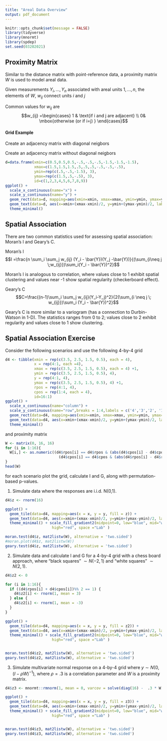 ```yaml
---
title: "Areal Data Overview"
output: pdf_document
---
```


```r
knitr::opts_chunk$set(message = FALSE)
library(tidyverse)
library(mnormt)
library(spdep)
set.seed(03202021)
```


## Proximity Matrix
Similar to the distance matrix with point-reference data, a proximity matrix $W$ is used to model areal data.

\vfill

Given measurements $Y_i, \dots, Y_n$ associated with areal units $1, \dots, n$, the elements of $W$, $w_{ij}$ connect units $i$ and $j$

\vfill

Common values for $w_{ij}$ are
$$w_{ij} =\begin{cases} 1 & \text{if i and j are adjacent} \\ 
0& \mbox{otherwise (or if i=j) } 
\end{cases}$$

\vfill

#### Grid Example
Create an adjacency matrix with diagonal neigbors

\vfill

Create an adjacency matrix without diagonal neigbors

```r
d=data.frame(xmin=c(0.5,0.5,0.5,-.5,-.5,-.5,-1.5,-1.5,-1.5),
             xmax=c(1.5,1.5,1.5,.5,.5,.5,-.5,-.5,-.5),
             ymin=rep(c(.5,-.5,-1.5), 3), 
             ymax=rep(c(1.5,.5,-.5), 3),
             id=c(1,2,3,4,5,6,7,8,9))
ggplot() + 
  scale_x_continuous(name="x") + 
  scale_y_continuous(name="y") +
  geom_rect(data=d, mapping=aes(xmin=xmin, xmax=xmax, ymin=ymin, ymax=ymax), color="black", alpha=0.05) +
  geom_text(data=d, aes(x=xmin+(xmax-xmin)/2, y=ymin+(ymax-ymin)/2, label=id), size=4) +
  theme_minimal()

```

\newpage

## Spatial Association

There are two common statistics used for assessing spatial association:
Moran's I and Geary's C.

\vfill

Moran's I
$$I =\frac{n \sum_i \sum_j w_{ij} (Y_i - \bar{Y})(Y_j -\bar{Y})}{(\sum_{i\neq j \;w_{ij}})\sum_i(Y_i - \bar{Y})^2}$$

\vfill

Moran's I is analogous to correlation, where values close to 1 exhibit spatial clustering and values near -1 show spatial regularity (checkerboard effect).

\vfill

Geary's C
$$C=\frac{(n-1)\sum_i \sum_j w_{ij}(Y_i-Y_j)^2}{2(\sum_{i \neq j \; w_{ij}})\sum_i (Y_i - \bar{Y})^2}$$

\vfill

Geary's C is more similar to a variogram (has a connection to Durbin-Watson in 1-D). The statistics ranges from 0 to 2; values close to 2 exhibit regularity and values close to 1 show clustering.

\vfill
\newpage

## Spatial Association Exercise

Consider the following scenarios and use the following 4-by-4 grid

```r
d4 <- tibble(xmin = rep(c(3.5, 2.5, 1.5, 0.5), each = 4),
             x = rep(4:1, each =4),      
             xmax = rep(c(3.5, 2.5, 1.5, 0.5), each = 4) +1,
             ymin = rep(c(3.5, 2.5, 1.5, 0.5), 4), 
             y = rep(4:1, 4),
             ymax = rep(c(3.5, 2.5, 1.5, 0.5), 4) +1,
             rpos = rep(4:1, 4),
             cpos = rep(1:4, each = 4),
             id=16:1)
ggplot() + 
  scale_x_continuous(name="column") + 
  scale_y_continuous(name="row",breaks = 1:4,labels = c('4','3','2', '1') ) +
  geom_rect(data=d4, mapping=aes(xmin=xmin, xmax=xmax, ymin=ymin, ymax=ymax), color="black", alpha=0.05) +
  geom_text(data=d4, aes(x=xmin+(xmax-xmin)/2, y=ymin+(ymax-ymin)/2, label=id), size=4) +
  theme_minimal()
```

and proximity matrix 

```r
W <- matrix(0, 16, 16)
for (i in 1:16){
  W[i,] <- as.numeric((d4$rpos[i] == d4$rpos & (abs(d4$cpos[i] - d4$cpos) == 1)) | 
                        (d4$cpos[i] == d4$cpos & (abs(d4$rpos[i] - d4$rpos) == 1)))
}
head(W)
```
\vfill

for each scenario plot the grid, calculate I and G, along with permutation-based p-values.

\newpage

1. Simulate data where the responses are i.i.d. N(0,1). 

```r
d4$z <- rnorm(16)

ggplot() + 
  geom_tile(data=d4, mapping=aes(x = x, y = y, fill = z)) +
  geom_text(data=d4, aes(x=xmin+(xmax-xmin)/2, y=ymin+(ymax-ymin)/2, label=id), size=4) +
  theme_minimal() + scale_fill_gradient2(midpoint=0, low="blue", mid="white",
                     high="red", space ="Lab" )

moran.test(d4$z, mat2listw(W), alternative = 'two.sided')
#moran.plot(d4$z, mat2listw(W))
geary.test(d4$z, mat2listw(W), alternative = 'two.sided')
```


\vfill

\newpage

2. Simulate data and calculate I and G for a 4-by-4 grid with a chess board approach, where "black squares" $\sim N(-2,1)$ and "white squares" $\sim N(2,1)$.

```r

d4$z2 <- 0

for (i in 1:16){
  if ((d4$rpos[i] + d4$cpos[i])%% 2 == 1) {
    d4$z2[i] <- rnorm(1, mean = 3)
  } else {
    d4$z2[i] <- rnorm(1, mean = -3)
  }
}

ggplot() + 
  geom_tile(data=d4, mapping=aes(x = x, y = y, fill = z2)) +
  geom_text(data=d4, aes(x=xmin+(xmax-xmin)/2, y=ymin+(ymax-ymin)/2, label=id), size=4) +
  theme_minimal() + scale_fill_gradient2(midpoint=0, low="blue", mid="white",
                     high="red", space ="Lab" )


moran.test(d4$z2, mat2listw(W), alternative = 'two.sided')
geary.test(d4$z2, mat2listw(W), alternative = 'two.sided')
```

\vfill

\newpage

3. Simulate multivariate normal response on a 4-by-4 grid where $y \sim N(0, (I- \rho W)^{-1})$, where $\rho = .3$ is a correlation parameter and $W$ is a proximity matrix.


```r
d4$z3 <- mnormt::rmnorm(1, mean = 0, varcov = solve(diag(16) -  .3 * W))

ggplot() + 
  geom_tile(data=d4, mapping=aes(x = x, y = y, fill = z3)) +
  geom_text(data=d4, aes(x=xmin+(xmax-xmin)/2, y=ymin+(ymax-ymin)/2, label=id), size=4) +
  theme_minimal() + scale_fill_gradient2(midpoint=0, low="blue", mid="white",
                     high="red", space ="Lab" )


moran.test(d4$z3, mat2listw(W), alternative = 'two.sided')
geary.test(d4$z3, mat2listw(W), alternative = 'two.sided')
```


\vfill

